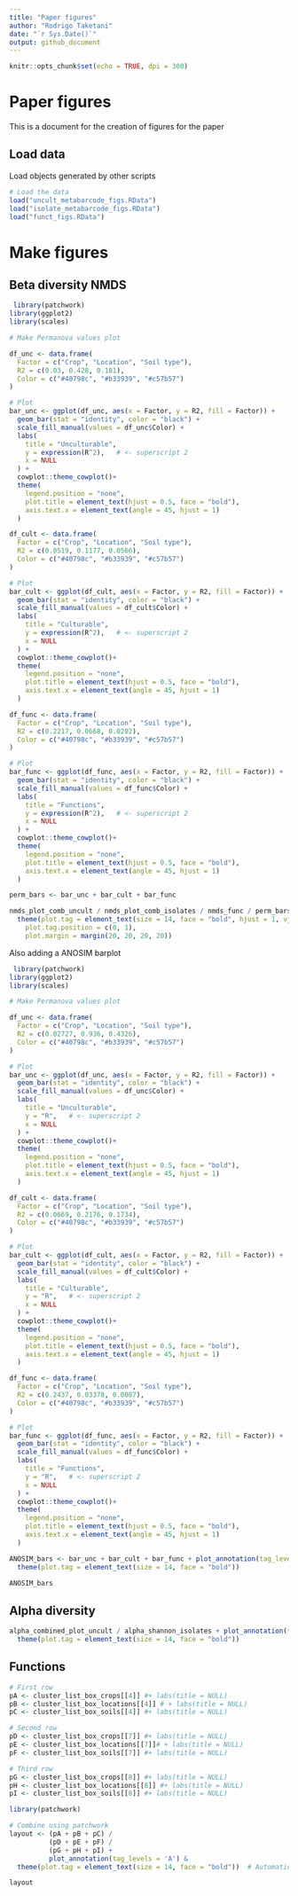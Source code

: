 ```yaml
---
title: "Paper figures"
author: "Rodrigo Taketani"
date: "`r Sys.Date()`"
output: github_document
---
```


```r
knitr::opts_chunk$set(echo = TRUE, dpi = 300)
```

# Paper figures

This is a document for the creation of figures for the paper

## Load data

Load objects generated by other scripts

```r

# Load the data
load("uncult_metabarcode_figs.RData")
load("isolate_metabarcode_figs.RData")
load("funct_figs.RData")


```

# Make figures
## Beta diversity NMDS

```r
 library(patchwork)
library(ggplot2)
library(scales)

# Make Permanova values plot

df_unc <- data.frame(
  Factor = c("Crop", "Location", "Soil type"),
  R2 = c(0.03, 0.428, 0.181),
  Color = c("#40798c", "#b33939", "#c57b57")
)

# Plot
bar_unc <- ggplot(df_unc, aes(x = Factor, y = R2, fill = Factor)) +
  geom_bar(stat = "identity", color = "black") +
  scale_fill_manual(values = df_unc$Color) +
  labs(
    title = "Unculturable",
    y = expression(R^2),   # <- superscript 2
    x = NULL
  ) +
  cowplot::theme_cowplot()+
  theme(
    legend.position = "none",
    plot.title = element_text(hjust = 0.5, face = "bold"),
    axis.text.x = element_text(angle = 45, hjust = 1)
  )

df_cult <- data.frame(
  Factor = c("Crop", "Location", "Soil type"),
  R2 = c(0.0519, 0.1177, 0.0566),
  Color = c("#40798c", "#b33939", "#c57b57")
)

# Plot
bar_cult <- ggplot(df_cult, aes(x = Factor, y = R2, fill = Factor)) +
  geom_bar(stat = "identity", color = "black") +
  scale_fill_manual(values = df_cult$Color) +
  labs(
    title = "Culturable",
    y = expression(R^2),   # <- superscript 2
    x = NULL
  ) +
  cowplot::theme_cowplot()+
  theme(
    legend.position = "none",
    plot.title = element_text(hjust = 0.5, face = "bold"),
    axis.text.x = element_text(angle = 45, hjust = 1)
  )

df_func <- data.frame(
  Factor = c("Crop", "Location", "Soil type"),
  R2 = c(0.2217, 0.0668, 0.0202),
  Color = c("#40798c", "#b33939", "#c57b57")
)

# Plot
bar_func <- ggplot(df_func, aes(x = Factor, y = R2, fill = Factor)) +
  geom_bar(stat = "identity", color = "black") +
  scale_fill_manual(values = df_func$Color) +
  labs(
    title = "Functions",
    y = expression(R^2),   # <- superscript 2
    x = NULL
  ) +
  cowplot::theme_cowplot()+
  theme(
    legend.position = "none",
    plot.title = element_text(hjust = 0.5, face = "bold"),
    axis.text.x = element_text(angle = 45, hjust = 1)
  )

perm_bars <- bar_unc + bar_cult + bar_func 

nmds_plot_comb_uncult / nmds_plot_comb_isolates / nmds_func / perm_bars + plot_annotation(tag_levels = 'A') &
  theme(plot.tag = element_text(size = 14, face = "bold", hjust = 1, vjust = -1), 
    plot.tag.position = c(0, 1),
    plot.margin = margin(20, 20, 20, 20))


```

Also adding a ANOSIM barplot

```r
 library(patchwork)
library(ggplot2)
library(scales)

# Make Permanova values plot

df_unc <- data.frame(
  Factor = c("Crop", "Location", "Soil type"),
  R2 = c(0.02727, 0.936, 0.4326),
  Color = c("#40798c", "#b33939", "#c57b57")
)

# Plot
bar_unc <- ggplot(df_unc, aes(x = Factor, y = R2, fill = Factor)) +
  geom_bar(stat = "identity", color = "black") +
  scale_fill_manual(values = df_unc$Color) +
  labs(
    title = "Unculturable",
    y = "R",   # <- superscript 2
    x = NULL
  ) +
  cowplot::theme_cowplot()+
  theme(
    legend.position = "none",
    plot.title = element_text(hjust = 0.5, face = "bold"),
    axis.text.x = element_text(angle = 45, hjust = 1)
  )

df_cult <- data.frame(
  Factor = c("Crop", "Location", "Soil type"),
  R2 = c(0.0669, 0.2176, 0.1734),
  Color = c("#40798c", "#b33939", "#c57b57")
)

# Plot
bar_cult <- ggplot(df_cult, aes(x = Factor, y = R2, fill = Factor)) +
  geom_bar(stat = "identity", color = "black") +
  scale_fill_manual(values = df_cult$Color) +
  labs(
    title = "Culturable",
    y = "R",   # <- superscript 2
    x = NULL
  ) +
  cowplot::theme_cowplot()+
  theme(
    legend.position = "none",
    plot.title = element_text(hjust = 0.5, face = "bold"),
    axis.text.x = element_text(angle = 45, hjust = 1)
  )

df_func <- data.frame(
  Factor = c("Crop", "Location", "Soil type"),
  R2 = c(0.2437, 0.03378, 0.0087),
  Color = c("#40798c", "#b33939", "#c57b57")
)

# Plot
bar_func <- ggplot(df_func, aes(x = Factor, y = R2, fill = Factor)) +
  geom_bar(stat = "identity", color = "black") +
  scale_fill_manual(values = df_func$Color) +
  labs(
    title = "Functions",
    y = "R",   # <- superscript 2
    x = NULL
  ) +
  cowplot::theme_cowplot()+
  theme(
    legend.position = "none",
    plot.title = element_text(hjust = 0.5, face = "bold"),
    axis.text.x = element_text(angle = 45, hjust = 1)
  )

ANOSIM_bars <- bar_unc + bar_cult + bar_func + plot_annotation(tag_levels = 'A') &
  theme(plot.tag = element_text(size = 14, face = "bold"))

ANOSIM_bars

```


## Alpha diversity

```r

alpha_combined_plot_uncult / alpha_shannon_isolates + plot_annotation(tag_levels = 'A') &
  theme(plot.tag = element_text(size = 14, face = "bold"))

```




## Functions
```r

# First row
pA <- cluster_list_box_crops[[4]] #+ labs(title = NULL)
pB <- cluster_list_box_locations[[4]] # + labs(title = NULL)
pC <- cluster_list_box_soils[[4]] #+ labs(title = NULL)

# Second row
pD <- cluster_list_box_crops[[7]] #+ labs(title = NULL)
pE <- cluster_list_box_locations[[7]]# + labs(title = NULL)
pF <- cluster_list_box_soils[[7]] #+ labs(title = NULL)

# Third row
pG <- cluster_list_box_crops[[8]] #+ labs(title = NULL)
pH <- cluster_list_box_locations[[8]] #+ labs(title = NULL)
pI <- cluster_list_box_soils[[8]] #+ labs(title = NULL)

library(patchwork)

# Combine using patchwork
layout <- (pA + pB + pC) /
          (pD + pE + pF) /
          (pG + pH + pI) +
          plot_annotation(tag_levels = 'A') &
  theme(plot.tag = element_text(size = 14, face = "bold"))  # Automatically tags A–I

layout
```

